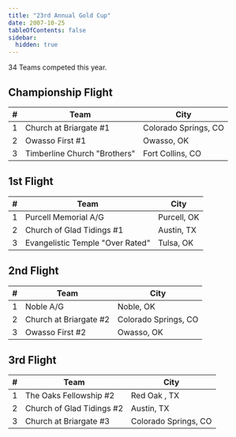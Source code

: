 ```yaml
---
title: "23rd Annual Gold Cup"
date: 2007-10-25
tableOfContents: false
sidebar:
  hidden: true
---
```


34 Teams competed this year.

## Championship Flight

|    # | Team                         | City                 |
| ---: | ---------------------------- | -------------------- |
|    1 | Church at Briargate #1       | Colorado Springs, CO |
|    2 | Owasso First #1              | Owasso, OK           |
|    3 | Timberline Church "Brothers" | Fort Collins, CO     |

## 1st Flight

|    # | Team                             | City        |
| ---: | -------------------------------- | ----------- |
|    1 | Purcell Memorial A/G             | Purcell, OK |
|    2 | Church of Glad Tidings #1        | Austin, TX  |
|    3 | Evangelistic Temple "Over Rated" | Tulsa, OK   |

## 2nd Flight

|    # | Team                   | City                 |
| ---: | ---------------------- | -------------------- |
|    1 | Noble A/G              | Noble, OK            |
|    2 | Church at Briargate #2 | Colorado Springs, CO |
|    3 | Owasso First #2        | Owasso, OK           |

## 3rd Flight

|    # | Team                      | City                 |
| ---: | ------------------------- | -------------------- |
|    1 | The Oaks Fellowship #2    | Red Oak , TX         |
|    2 | Church of Glad Tidings #2 | Austin, TX           |
|    3 | Church at Briargate #3    | Colorado Springs, CO |
